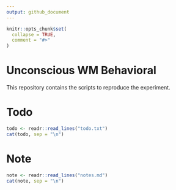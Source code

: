 ```yaml
---
output: github_document
---
```


<!-- README.md is generated from README.Rmd. Please edit that file -->

```r
knitr::opts_chunk$set(
  collapse = TRUE,
  comment = "#>"
)
```

# Unconscious WM Behavioral

This repository contains the scripts to reproduce the experiment.

# Todo

```r
todo <- readr::read_lines("todo.txt")
cat(todo, sep = "\n")
```

# Note

```r
note <- readr::read_lines("notes.md")
cat(note, sep = "\n")
```

